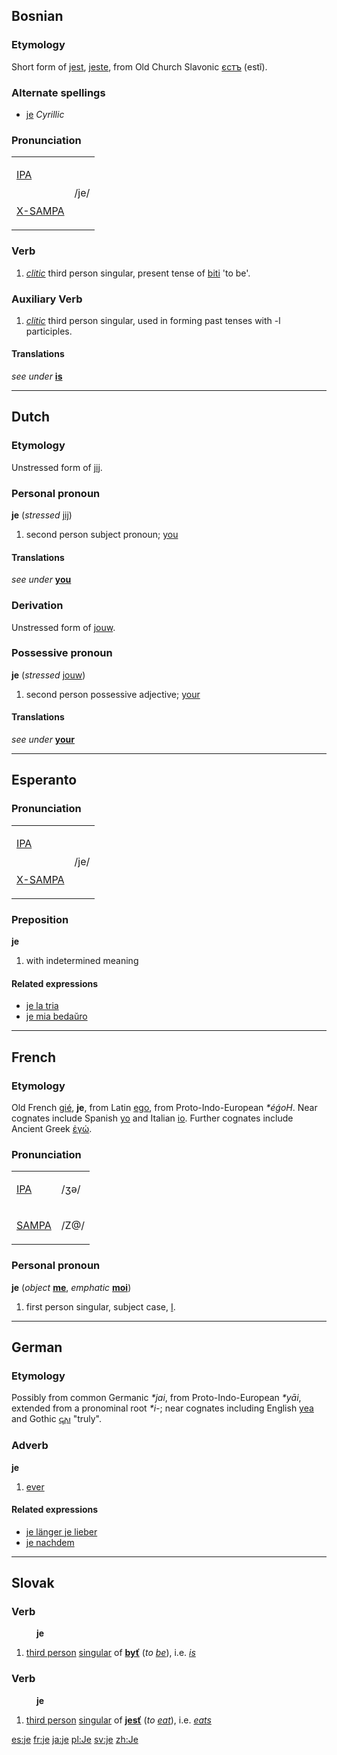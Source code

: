 ==Bosnian==
===Etymology===
Short form of [[jest]], [[jeste]], from Old Church Slavonic [[єстъ]] (estĭ).

===Alternate spellings===
*[[је]] ''Cyrillic''
<!-- The Cyrillic chars look similar, possibly identical, but they're encoded differently -->

===Pronunciation===
{| border=1 cellpadding=5
| [[w:IPA|IPA]] 
|rowspan=2| /je/
|-
| [[w:X-SAMPA|X-SAMPA]] 
|}

===Verb===
# ''[[clitic]]'' third person singular, present tense of [[biti]] 'to be'.

===Auxiliary Verb===
# ''[[clitic]]'' third person singular, used in forming past tenses with -l participles.

====Translations====
''see under'' '''[[is]]'''

----

==Dutch==
===Etymology===
Unstressed form of [[jij]].

===Personal pronoun===
'''je''' (''stressed'' [[jij]])

#second person subject pronoun; [[you]]

====Translations====
''see under'' '''[[you]]'''


===Derivation===
Unstressed form of [[jouw]].

===Possessive pronoun===
'''je''' (''stressed'' [[jouw]])

#second person possessive adjective; [[your]]

====Translations====
''see under'' '''[[your]]'''

----

==Esperanto==
===Pronunciation===
{| border=1 cellpadding=5
| [[w:IPA|IPA]] 
|rowspan=2| /je/
|-
| [[w:X-SAMPA|X-SAMPA]] 
|}

===Preposition===
'''je'''

# with indetermined meaning

====Related expressions====
*[[je la tria]]
*[[je mia bedaŭro]]

----

==French==
===Etymology===
Old French [[gié]], '''je''', from Latin [[ego]], from Proto-Indo-European ''*éǵoH''.  Near cognates include Spanish [[yo]] and Italian [[io]].  Further cognates include Ancient Greek [[ἐγώ]].

===Pronunciation===
{| border=1 cellpadding=5
| [[w:IPA|IPA]] || /ʒə/
|-
| [[w:SAMPA|SAMPA]] || /Z@/
|}

===Personal pronoun===
'''je''' (''object'' '''[[me]]''', ''emphatic'' '''[[moi]]''')

# first person singular, subject case, [[I]].

----

==German==
===Etymology===
Possibly from common Germanic ''*jai'', from Proto-Indo-European ''*yāi'', extended from a pronominal root ''*i-''; near cognates including English [[yea]] and Gothic [[𐌾𐌰𐌹]] "truly".  

===Adverb===
'''je'''

# [[ever]]

====Related expressions====
*[[je länger je lieber]]
*[[je nachdem]]

----
==Slovak==
===Verb===
:'''je'''
# [[third person]] [[singular]] of '''[[byť#Slovak|byť]]''' (''to [[be]]''), i.e. ''[[is]]''
===Verb===
:'''je'''
# [[third person]] [[singular]] of '''[[jesť#Slovak|jesť]]''' (''to [[eat]]''), i.e. ''[[eat]]s''

[[es:je]]
[[fr:je]]
[[ja:je]]
[[pl:Je]]
[[sv:je]]
[[zh:Je]]
